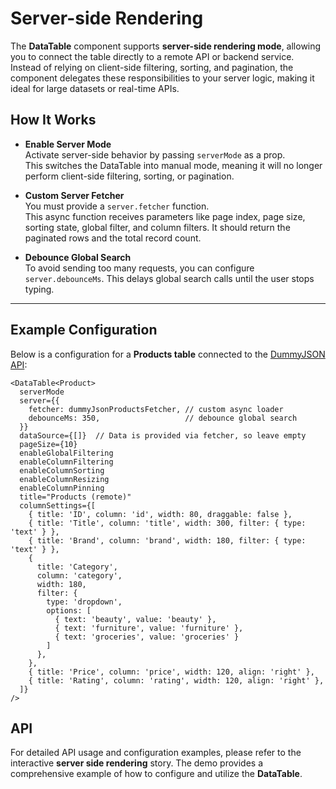 
<Meta title="Organisms/DataTable/Server-side Rendering" />

# Server-side Rendering

The **DataTable** component supports **server-side rendering mode**, allowing you to connect the table directly to a remote API or backend service. Instead of relying on client-side filtering, sorting, and pagination, the component delegates these responsibilities to your server logic, making it ideal for large datasets or real-time APIs.


## How It Works

- **Enable Server Mode**  
  Activate server-side behavior by passing `serverMode` as a prop.  
  This switches the DataTable into manual mode, meaning it will no longer perform client-side filtering, sorting, or pagination.

- **Custom Server Fetcher**  
  You must provide a `server.fetcher` function.  
  This async function receives parameters like page index, page size, sorting state, global filter, and column filters. It should return the paginated rows and the total record count.

- **Debounce Global Search**  
  To avoid sending too many requests, you can configure `server.debounceMs`. This delays global search calls until the user stops typing.

---

## Example Configuration

Below is a configuration for a **Products table** connected to the [DummyJSON API](https://dummyjson.com/):

```tsx
<DataTable<Product>
  serverMode
  server={{
    fetcher: dummyJsonProductsFetcher, // custom async loader
    debounceMs: 350,                   // debounce global search
  }}
  dataSource={[]}  // Data is provided via fetcher, so leave empty
  pageSize={10}
  enableGlobalFiltering
  enableColumnFiltering
  enableColumnSorting
  enableColumnResizing
  enableColumnPinning
  title="Products (remote)"
  columnSettings={[
    { title: 'ID', column: 'id', width: 80, draggable: false },
    { title: 'Title', column: 'title', width: 300, filter: { type: 'text' } },
    { title: 'Brand', column: 'brand', width: 180, filter: { type: 'text' } },
    {
      title: 'Category',
      column: 'category',
      width: 180,
      filter: { 
        type: 'dropdown',
        options: [
          { text: 'beauty', value: 'beauty' },
          { text: 'furniture', value: 'furniture' },
          { text: 'groceries', value: 'groceries' }
        ]
      },
    },
    { title: 'Price', column: 'price', width: 120, align: 'right' },
    { title: 'Rating', column: 'rating', width: 120, align: 'right' },
  ]}
/>
```
## API
For detailed API usage and configuration examples, please refer to the interactive **server side rendering** story. The demo provides a comprehensive example of how to configure and utilize the **DataTable**.
